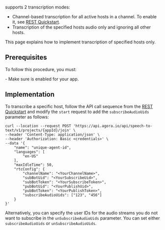 

<Vpd k="NAME"/> supports 2 transcription modes:

- Channel-based transcription for all active hosts in a channel. To enable it, see [REST Quickstart](../get-started/quickstart).
- Transcription of the specified hosts audio only and ignoring all other hosts.

This page explains how to implement transcription of specified hosts only.

## Prerequisites

To follow this procedure, you must:

<Prerequisites />
- Make sure <Vpd k="NAME"/> is enabled for your app.

## Implementation

To transcribe a specific host, follow the API call sequence from the [REST Quickstart](../get-started/quickstart) and modify the `start` request to add the `subscribeAudioUids` parameter as follows:

```shell
curl --location --request POST 'https://api.agora.io/api/speech-to-text/v1/projects/{appId}/join' \
--header 'Content-Type: application/json' \
--header 'Authorization: Basic <credentials>' \
--data '{
    "name": "unique-agent-id",
    "languages": [
        "en-US"
    ],
    "maxIdleTime": 50,
    "rtcConfig": {
        "channelName": "<YourChannelName>",
        "subBotUid": "<YourSubscribeUid>",
        "subBotToken": "<YourSubscribeToken>",
        "pubBotUid": "<YourPublishUid>",
        "pubBotToken": "<YourPublishToken>",
        "subscribeAudioUids": ["123", "456"]
    }
}'
```

Alternatively, you can specify the user IDs for the audio streams you do not want to subscribe in the `unSubscribeAudioUids` parameter. You can set either `subscribeAudioUids` or `unSubscribeAudioUids`.